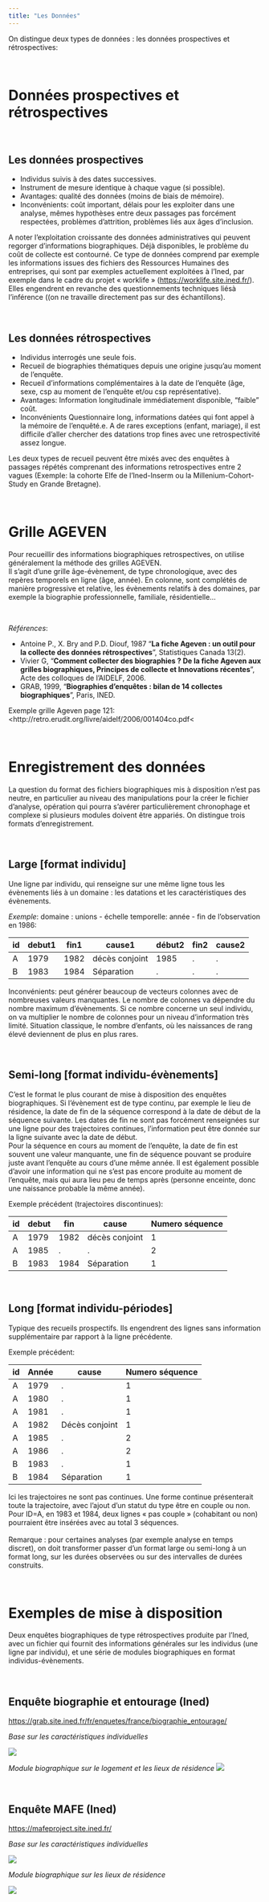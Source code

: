 ---
title: "Les Données"
---


On distingue deux types de données : les données prospectives et rétrospectives: 

<br>

# **Données prospectives et rétrospectives**  

<br> 

## **Les données prospectives**

-	Individus suivis à des dates successives.
-	Instrument de mesure identique à chaque vague (si possible).
-	Avantages: qualité des données (moins de biais de mémoire).  
-	Inconvénients: coût important, délais pour les exploiter dans une analyse, mêmes hypothèses entre deux passages pas forcément respectées, problèmes d'attrition, problèmes liés aux âges d'inclusion.


A noter l’exploitation croissante des données administratives qui peuvent regorger d’informations biographiques. Déjà disponibles, le problème du coût de collecte est contourné. Ce type de données comprend par exemple les informations issues des fichiers des Ressources Humaines des entreprises, qui sont par exemples actuellement exploitées à l’Ined, par exemple dans le cadre du projet « worklife » (<https://worklife.site.ined.fr/>). Elles engendrent en revanche des questionnements techniques liésà l’inférence ((on ne travaille directement pas sur des échantillons).

<br>

## **Les données rétrospectives**

-	Individus interrogés une seule fois.
-	Recueil de biographies thématiques depuis une origine jusqu’au moment de l’enquête.
-	Recueil d’informations complémentaires à la date de l’enquête (âge, sexe, csp au moment de l’enquête et/ou csp représentative). 
-	Avantages: Information longitudinale immédiatement disponible, "faible" coût. 
-	Inconvénients Questionnaire long, informations datées qui font appel à la mémoire de l’enquêté.e. A de rares exceptions (enfant, mariage), il est difficile d’aller chercher des datations trop fines avec une retrospectivité assez longue.


Les deux types de recueil peuvent être mixés avec des enquêtes à passages répétés comprenant des informations retrospectives entre 2 vagues (Exemple: la cohorte Elfe de l’Ined-Inserm ou la Millenium-Cohort-Study en Grande Bretagne).

<br>

# **Grille AGEVEN**

Pour recueillir des informations biographiques retrospectives, on utilise généralement la méthode des grilles AGEVEN.  
Il s’agit d’une grille âge-évènement, de type chronologique, avec des repères temporels en ligne (âge, année). En colonne, sont complétés de manière progressive et relative, les évènements relatifs à des domaines, par exemple la biographie professionnelle, familiale, résidentielle…  

<br>

*Références*:   

::: callout-note  

-	Antoine P., X. Bry and P.D. Diouf, 1987 “**La fiche Ageven : un outil pour la collecte des données rétrospectives**”, Statistiques Canada 13(2).
-	Vivier G, “**Comment collecter des biographies ? De la fiche Ageven aux grilles biographiques, Principes de collecte et Innovations récentes**”, Acte des colloques de l’AIDELF, 2006.
-	GRAB, 1999, “**Biographies d’enquêtes : bilan de 14 collectes biographiques**”, Paris, INED.

Exemple grille Ageven page 121: <http://retro.erudit.org/livre/aidelf/2006/001404co.pdf<  
:::

<br>

# **Enregistrement des données**

La question du format des fichiers biographiques mis à disposition n’est pas neutre, en particulier au niveau des manipulations pour la créer le fichier d’analyse, opération qui pourra s’avérer particulièrement chronophage et complexe si plusieurs modules doivent être appariés. On distingue trois formats d’enregistrement.   

<br>

## **Large [format individu]** 

Une ligne par individu, qui renseigne sur une même ligne tous les évènements liés à un domaine : les datations et les caractéristiques des évènements.

*Exemple*: domaine : unions - échelle temporelle: année - fin de l’observation en 1986: 

| id  | debut1 | fin1  | cause1          | début2 | fin2 | cause2 |
| --- | ------ | ----- | --------------- | ------ | ---- | ------ |
| A   | 1979   | 1982  | décès conjoint  | 1985   | .    | .      |
| B   | 1983   | 1984  | Séparation      | .      | .    | .      |

Inconvénients: peut générer beaucoup de vecteurs colonnes avec de nombreuses valeurs manquantes. Le nombre de colonnes va dépendre du nombre maximum d’évènements. Si ce nombre concerne un seul individu, on va multiplier le nombre de colonnes pour un niveau d’information très limité. Situation classique, le nombre d’enfants, où les naissances de rang élevé deviennent de plus en plus rares.

<br>

## **Semi-long [format individu-évènements]** 

C’est le format le plus courant de mise à disposition des enquêtes biographiques. Si l’évènement est de type continu, par exemple le lieu de résidence, la date de fin de la séquence correspond à la date de début de la séquence suivante.  Les dates de fin ne sont pas forcément renseignées sur une ligne pour des trajectoires continues, l’information peut être donnée sur la ligne suivante avec la date de début.   
Pour la séquence en cours au moment de l’enquête, la date de fin est souvent une valeur manquante, une fin de séquence pouvant se produire juste avant l’enquête au cours d’une même année. Il est également possible d'avoir une information qui ne s'est pas encore produite au moment de l'enquête, mais qui aura lieu peu de temps après (personne enceinte, donc une naissance probable la même année). 


Exemple précédent (trajectoires discontinues): 

| id  | debut  | fin   | cause           | Numero séquence |
| --- | ------ | ----- | --------------- | --------------- |
| A   | 1979   | 1982  | décès conjoint  | 1               |
| A   | 1985   | .     | .               | 2               |
| B   | 1983   | 1984  | Séparation      | 1               |


<br>

## **Long [format individu-périodes]**

Typique des recueils prospectifs. Ils engendrent des lignes sans information supplémentaire par rapport à la ligne précédente. 


Exemple précédent:  

| id  | Année  | cause           | Numero séquence |
| --- | ------ | --------------- | --------------- |
| A   | 1979   | .               | 1               |
| A   | 1980   | .               | 1               |
| A   | 1981   | .               | 1               |
| A   | 1982   | Décès conjoint  | 1               |
| A   | 1985   | .               | 2               |
| A   | 1986   | .               | 2               |
| B   | 1983   | .               | 1               |
| B   | 1984   | Séparation      | 1               |

Ici les trajectoires ne sont pas continues. Une forme continue présenterait toute la trajectoire, avec l’ajout d’un statut du type être en couple ou non. Pour ID=A, en 1983 et 1984, deux lignes « pas couple » (cohabitant ou non) pourraient être insérées avec au total 3 séquences.  
<br>
Remarque : pour certaines analyses (par exemple analyse en temps discret), on doit transformer passer d’un format large ou semi-long à un format long, sur les durées observées ou sur des intervalles de durées construits.


<br>

# **Exemples de mise à disposition**

Deux enquêtes biographiques de type rétrospectives produite par l’Ined, avec un fichier qui fournit des informations générales sur les individus (une ligne par individu), et une série de modules biographiques en format individus-évènements.  

<br>

## **Enquête biographie et entourage (Ined)**

<https://grab.site.ined.fr/fr/enquetes/france/biographie_entourage/>

*Base sur les caractéristiques individuelles*  

![](images/Image1.png)

*Module biographique sur le logement et les lieux de résidence* 
![](images/Image2.png)

<br>

## **Enquête MAFE (Ined)**

<https://mafeproject.site.ined.fr/>

*Base sur les caractéristiques individuelles*    

![](images/Image3.png)


*Module biographique sur les lieux de résidence*  

![](images/Image4.png)




